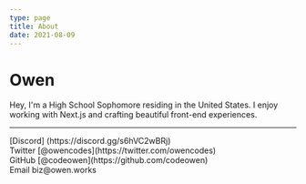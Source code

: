```yaml
---
type: page
title: About
date: 2021-08-09
---
```


# Owen

Hey, I'm a High School Sophomore residing in the United States. I enjoy working with Next.js and crafting beautiful front-end experiences.

---

<div>
  [Discord] (https://discord.gg/s6hVC2wBRj)
  <br />
  Twitter [@owencodes](https://twitter.com/owencodes)
  <br />
  GitHub [@codeowen](https://github.com/codeowen)
  <br />
  Email biz@owen.works
  
</div>
